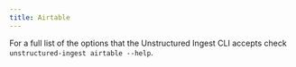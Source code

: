 ```yaml
---
title: Airtable
---
```



<SharedContentAirtable/>



<CodeGroup>

  <AirtableSh />

  <AirtablePy />

</CodeGroup>


For a full list of the options that the Unstructured Ingest CLI accepts check `unstructured-ingest airtable --help`.
